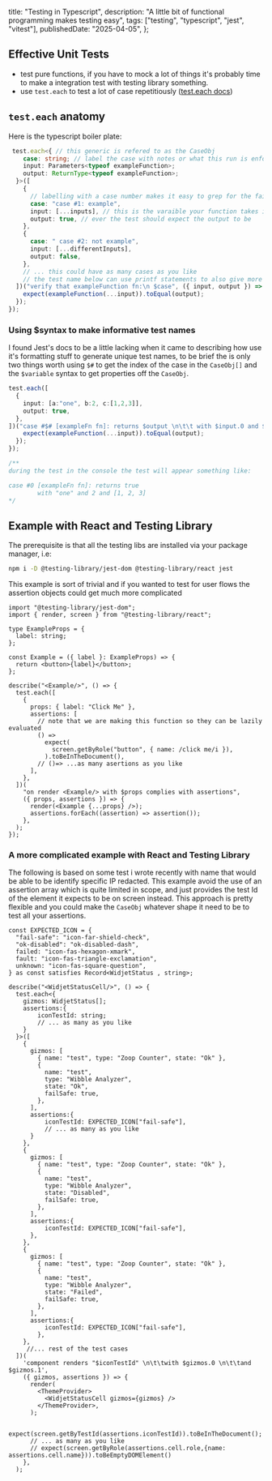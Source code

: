 
  title: "Testing in Typescript",
    description: "A little bit of functional programming makes testing easy",
    tags: ["testing", "typescript", "jest", "vitest"],
    publishedDate: "2025-04-05",
};

## Effective Unit Tests
- test pure functions, if you have to mock a lot of things it's probably time to make a integration test with testing library something.
- use `test.each` to test a lot of case repetitiously ([test.each docs](https://jestjs.io/docs/api#testeachtablename-fn-timeout))

## `test.each` anatomy

Here is the typescript boiler plate:

```ts
 test.each<{ // this generic is refered to as the CaseObj
    case: string; // label the case with notes or what this run is enforcing
    input: Parameters<typeof exampleFunction>;
    output: ReturnType<typeof exampleFunction>;
  }>([
    {
      // labelling with a case number makes it easy to grep for the failed test
      case: "case #1: example", 
      input: [...inputs], // this is the varaible your function takes in order
      output: true, // ever the test should expect the output to be
    },
    {
      case: " case #2: not example",
      input: [...differentInputs],
      output: false,
    },
    // ... this could have as many cases as you like
    // the test name below can use printf statements to also give more context
  ])("verify that exampleFunction fn:\n $case", ({ input, output }) => {
    expect(exampleFunction(...input)).toEqual(output);
  });
});
```

### Using $syntax to make informative test names
I found Jest's docs to be a little lacking when it came to describing how use it's formatting stuff to generate unique test names, to be brief the is only two things worth using `$#` to get the index of the case in the `CaseObj[]` and the `$variable` syntax to get properties off the `CaseObj`.

```ts
test.each([
  {
    input: [a:"one", b:2, c:[1,2,3]],
    output: true,
  },
])("case #$# [exampleFn fn]: returns $output \n\t\t with $input.0 and $input.1 and $input.2", ({ input, output }) => {
    expect(exampleFunction(...input)).toEqual(output);
  });
});

/**
during the test in the console the test will appear something like:

case #0 [exampleFn fn]: returns true
        with "one" and 2 and [1, 2, 3]
*/
```


## Example with React and Testing Library
The prerequisite is that all the testing libs are installed via your package manager, i.e:
```sh
npm i -D @testing-library/jest-dom @testing-library/react jest
```

This example is sort of trivial and if you wanted to test for user flows the assertion objects could get much more complicated
```tsx
import "@testing-library/jest-dom";
import { render, screen } from "@testing-library/react";

type ExampleProps = {
  label: string;
};

const Example = ({ label }: ExampleProps) => {
  return <button>{label}</button>;
};

describe("<Example/>", () => {
  test.each([
    {
      props: { label: "Click Me" },
      assertions: [
        // note that we are making this function so they can be lazily evaluated
        () =>
          expect(
            screen.getByRole("button", { name: /click me/i }),
          ).toBeInTheDocument(),
        // ()=> ...as many asertions as you like
      ],
    },
  ])(
    "on render <Example/> with $props complies with assertions",
    ({ props, assertions }) => {
      render(<Example {...props} />);
      assertions.forEach((assertion) => assertion());
    },
  );
});

```

### A more complicated example with React and Testing Library
The following is based on some test i wrote recently with name that would be able to be identify specific IP redacted. This example avoid the use of an assertion array which is quite limited in scope, and just provides the test Id of the element it expects to be on screen instead. This approach is pretty flexible and you could make the `CaseObj` whatever shape it need to be to test all your assertions.

```tsx
const EXPECTED_ICON = {
  "fail-safe": "icon-far-shield-check",
  "ok-disabled": "ok-disabled-dash",
  failed: "icon-fas-hexagon-xmark",
  fault: "icon-fas-triangle-exclamation",
  unknown: "icon-fas-square-question",
} as const satisfies Record<WidjetStatus , string>;

describe("<WidjetStatusCell/>", () => {
  test.each<{
    gizmos: WidjetStatus[];
    assertions:{
	    iconTestId: string;
	    // ... as many as you like
    }
  }>([
    {
      gizmos: [
        { name: "test", type: "Zoop Counter", state: "Ok" },
        {
          name: "test",
          type: "Wibble Analyzer",
          state: "Ok",
          failSafe: true,
        },
      ],
      assertions:{
	      iconTestId: EXPECTED_ICON["fail-safe"],
	      // ... as many as you like
      }
    },
    {
      gizmos: [
        { name: "test", type: "Zoop Counter", state: "Ok" },
        {
          name: "test",
          type: "Wibble Analyzer",
          state: "Disabled",
          failSafe: true,
        },
      ],
      assertions:{
	      iconTestId: EXPECTED_ICON["fail-safe"],
      },
    },
    {
      gizmos: [
        { name: "test", type: "Zoop Counter", state: "Ok" },
        {
          name: "test",
          type: "Wibble Analyzer",
          state: "Failed",
          failSafe: true,
        },
      ],
      assertions:{
	      iconTestId: EXPECTED_ICON["fail-safe"],
	    },
    },
	 //... rest of the test cases
  ])(
    'component renders "$iconTestId" \n\t\twith $gizmos.0 \n\t\tand $gizmos.1',
    ({ gizmos, assertions }) => {
      render(
        <ThemeProvider>
          <WidjetStatusCell gizmos={gizmos} />
        </ThemeProvider>,
      );

      expect(screen.getByTestId(assertions.iconTestId)).toBeInTheDocument();
      // ... as many as you like
      // expect(screen.getByRole(assertions.cell.role,{name: assertions.cell.name})).toBeEmptyDOMElement()
    },
  );
```